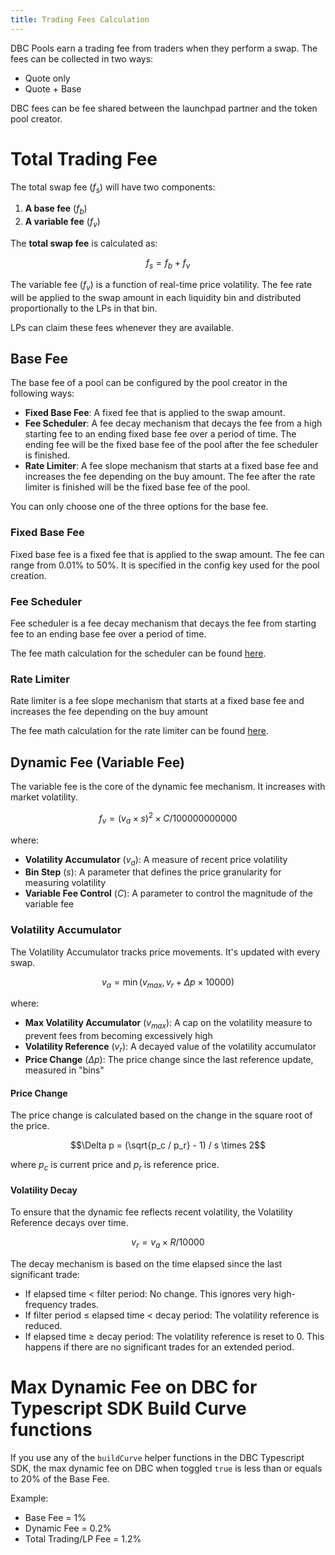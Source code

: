 ```yaml
---
title: Trading Fees Calculation
---
```


DBC Pools earn a trading fee from traders when they perform a swap. The fees can be collected in two ways:

- Quote only
- Quote + Base

<Note>DBC fees can be fee shared between the launchpad partner and the token pool creator.</Note>

# Total Trading Fee

The total swap fee ($f_s$) will have two components:

1. **A base fee** ($f_b$)
2. **A variable fee** ($f_v$)

The **total swap fee** is calculated as:

```math
f_s = f_b + f_v
```

The variable fee ($f_v$) is a function of real-time price volatility. The fee rate will be applied to the swap amount in each liquidity bin and distributed proportionally to the LPs in that bin.

LPs can claim these fees whenever they are available.

## Base Fee

The base fee of a pool can be configured by the pool creator in the following ways:

- **Fixed Base Fee**: A fixed fee that is applied to the swap amount.
- **Fee Scheduler**: A fee decay mechanism that decays the fee from a high starting fee to an ending fixed base fee over a period of time. The ending fee will be the fixed base fee of the pool after the fee scheduler is finished.
- **Rate Limiter**: A fee slope mechanism that starts at a fixed base fee and increases the fee depending on the buy amount. The fee after the rate limiter is finished will be the fixed base fee of the pool.

<Note>You can only choose one of the three options for the base fee.</Note>

### Fixed Base Fee

Fixed base fee is a fixed fee that is applied to the swap amount. The fee can range from 0.01% to 50%. It is specified in the config key used for the pool creation.

### Fee Scheduler

Fee scheduler is a fee decay mechanism that decays the fee from starting fee to an ending base fee over a period of time. 

The fee math calculation for the scheduler can be found [here](/anti-sniper-suite/fee-scheduler/fee-scheduler-math).

### Rate Limiter

Rate limiter is a fee slope mechanism that starts at a fixed base fee and increases the fee depending on the buy amount

The fee math calculation for the rate limiter can be found [here](/anti-sniper-suite/rate-limiter/rate-limiter-math).

## Dynamic Fee (Variable Fee)

The variable fee is the core of the dynamic fee mechanism. It increases with market volatility.

```math
f_v = (v_a \times s)^2 \times C / 100000000000
```

where:
- **Volatility Accumulator** ($v_a$): A measure of recent price volatility
- **Bin Step** ($s$): A parameter that defines the price granularity for measuring volatility  
- **Variable Fee Control** ($C$): A parameter to control the magnitude of the variable fee

### Volatility Accumulator

The Volatility Accumulator tracks price movements. It's updated with every swap.

```math
v_a = \min(v_{max}, v_r + \Delta p \times 10000)
```

where:
- **Max Volatility Accumulator** ($v_{max}$): A cap on the volatility measure to prevent fees from becoming excessively high
- **Volatility Reference** ($v_r$): A decayed value of the volatility accumulator
- **Price Change** ($\Delta p$): The price change since the last reference update, measured in "bins"

#### Price Change
The price change is calculated based on the change in the square root of the price.

```math
\Delta p = (\sqrt{p_c / p_r} - 1) / s \times 2
```

where $p_c$ is current price and $p_r$ is reference price.

#### Volatility Decay

To ensure that the dynamic fee reflects recent volatility, the Volatility Reference decays over time.

```math
v_r = v_a \times R / 10000
```

The decay mechanism is based on the time elapsed since the last significant trade:

- If elapsed time < filter period: No change. This ignores very high-frequency trades.
- If filter period ≤ elapsed time < decay period: The volatility reference is reduced.
- If elapsed time ≥ decay period: The volatility reference is reset to 0. This happens if there are no significant trades for an extended period.

# Max Dynamic Fee on DBC for Typescript SDK Build Curve functions

If you use any of the `buildCurve` helper functions in the DBC Typescript SDK, the max dynamic fee on DBC when toggled `true` is less than or equals to 20% of the Base Fee. 

Example: 
- Base Fee = 1%
- Dynamic Fee = 0.2%
- Total Trading/LP Fee = 1.2%